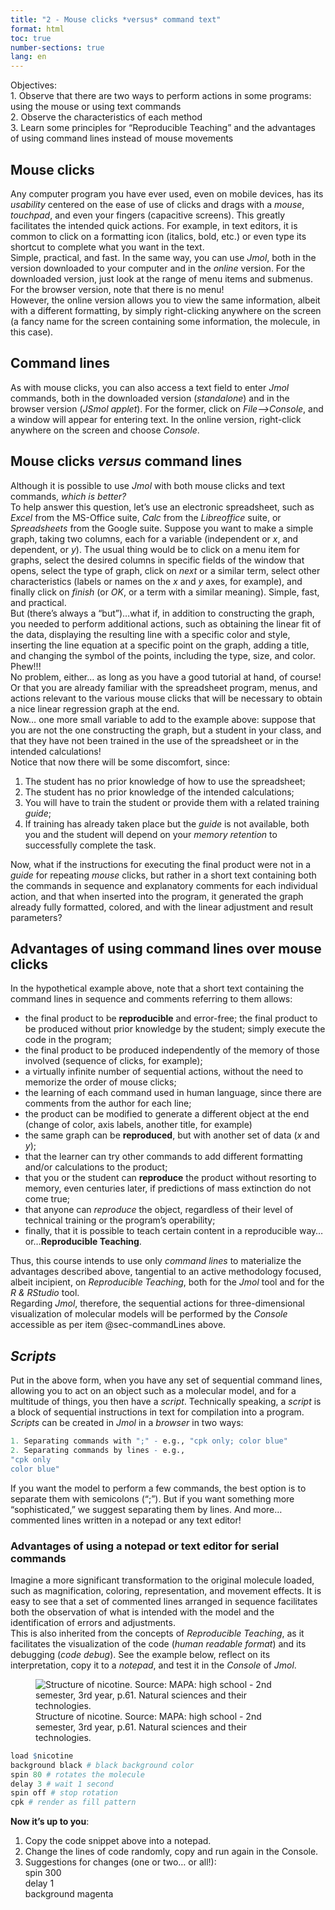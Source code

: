 ```yaml
---
title: "2 - Mouse clicks *versus* command text"
format: html
toc: true
number-sections: true
lang: en
---
```


<div class="reminder-objetivos">

Objectives:\
1. Observe that there are two ways to perform actions in some programs: using the mouse or using text commands\
2. Observe the characteristics of each method\
3. Learn some principles for "Reproducible Teaching" and the advantages of using command lines instead of mouse movements\
</div>



## Mouse clicks

| Any computer program you have ever used, even on mobile devices, has its *usability* centered on the ease of use of clicks and drags with a *mouse*, *touchpad*, and even your fingers (capacitive screens). This greatly facilitates the intended quick actions. For example, in text editors, it is common to click on a formatting icon (italics, bold, etc.) or even type its shortcut to complete what you want in the text.


| Simple, practical, and fast. In the same way, you can use *Jmol*, both in the version downloaded to your computer and in the *online* version. For the downloaded version, just look at the range of menu items and submenus. For the browser version, note that there is no menu!



| However, the online version allows you to view the same information, albeit with a different formatting, by simply right-clicking anywhere on the screen (a fancy name for the screen containing some information, the molecule, in this case).


## Command lines {#sec-linhasComando}


| As with mouse clicks, you can also access a text field to enter *Jmol* commands, both in the downloaded version (*standalone*) and in the browser version (*JSmol applet*). For the former, click on *File--\>Console*, and a window will appear for entering text. In the online version, right-click anywhere on the screen and choose *Console*.


## Mouse clicks *versus* command lines


| Although it is possible to use *Jmol* with both mouse clicks and text commands, *which is better?*


| To help answer this question, let's use an electronic spreadsheet, such as *Excel* from the MS-Office suite, *Calc* from the *Libreoffice* suite, or *Spreadsheets* from the Google suite. Suppose you want to make a simple graph, taking two columns, each for a variable (independent or *x*, and dependent, or *y*). The usual thing would be to click on a menu item for graphs, select the desired columns in specific fields of the window that opens, select the type of graph, click on *next* or a similar term, select other characteristics (labels or names on the *x* and *y* axes, for example), and finally click on *finish* (or *OK*, or a term with a similar meaning). Simple, fast, and practical.


| But (there's always a "but")...what if, in addition to constructing the graph, you needed to perform additional actions, such as obtaining the linear fit of the data, displaying the resulting line with a specific color and style, inserting the line equation at a specific point on the graph, adding a title, and changing the symbol of the points, including the type, size, and color. Phew!!!

| No problem, either... as long as you have a good tutorial at hand, of course! Or that you are already familiar with the spreadsheet program, menus, and actions relevant to the various mouse clicks that will be necessary to obtain a nice linear regression graph at the end.

| Now... one more small variable to add to the example above: suppose that you are not the one constructing the graph, but a student in your class, and that they have not been trained in the use of the spreadsheet or in the intended calculations!

| Notice that now there will be some discomfort, since:


1. The student has no prior knowledge of how to use the spreadsheet;
2. The student has no prior knowledge of the intended calculations;
3. You will have to train the student or provide them with a related training *guide*;
4. If training has already taken place but the *guide* is not available, both you and the student will depend on your *memory retention* to successfully complete the task.

| Now, what if the instructions for executing the final product were not in a *guide* for repeating *mouse* clicks, but rather in a short text containing both the commands in sequence and explanatory comments for each individual action, and that when inserted into the program, it generated the graph already fully formatted, colored, and with the linear adjustment and result parameters?

## Advantages of using command lines over mouse clicks

| In the hypothetical example above, note that a short text containing the command lines in sequence and comments referring to them allows:

* the final product to be **reproducible** and error-free;
the final product to be produced without prior knowledge by the student; simply execute the code in the program;
* the final product to be produced independently of the memory of those involved (sequence of clicks, for example);
* a virtually infinite number of sequential actions, without the need to memorize the order of mouse clicks;
* the learning of each command used in human language, since there are comments from the author for each line;
* the product can be modified to generate a different object at the end (change of color, axis labels, another title, for example)
* the same graph can be **reproduced**, but with another set of data (*x* and *y*);
* that the learner can try other commands to add different formatting and/or calculations to the product;
* that you or the student can **reproduce** the product without resorting to memory, even centuries later, if predictions of mass extinction do not come true;
* that anyone can *reproduce* the object, regardless of their level of technical training or the program's operability;
* finally, that it is possible to teach certain content in a reproducible way...or...**Reproducible Teaching**.

| Thus, this course intends to use only *command lines* to materialize the advantages described above, tangential to an active methodology focused, albeit incipient, on *Reproducible Teaching*, both for the *Jmol* tool and for the *R & RStudio* tool.

| Regarding *Jmol*, therefore, the sequential actions for three-dimensional visualization of molecular models will be performed by the *Console* accessible as per item @sec-commandLines above.

## *Scripts*

| Put in the above form, when you have any set of sequential command lines, allowing you to act on an object such as a molecular model, and for a multitude of things, you then have a *script*. Technically speaking, a *script* is a block of sequential instructions in text for compilation into a program.

| *Scripts* can be created in *Jmol* in a *browser* in two ways:

```r
1. Separating commands with ";" - e.g., "cpk only; color blue"
2. Separating commands by lines - e.g.,
"cpk only
color blue"
```



| If you want the model to perform a few commands, the best option is to separate them with semicolons (";"). But if you want something more "sophisticated," we suggest separating them by lines. And more... commented lines written in a notepad or any text editor!


### Advantages of using a notepad or text editor for serial commands

| Imagine a more significant transformation to the original molecule loaded, such as magnification, coloring, representation, and movement effects. It is easy to see that a set of commented lines arranged in sequence facilitates both the observation of what is intended with the model and the identification of errors and adjustments.

| This is also inherited from the concepts of *Reproducible Teaching*, as it facilitates the visualization of the code (*human readable format*) and its debugging (*code debug*). See the example below, reflect on its interpretation, copy it to a *notepad*, and test it in the *Console* of *Jmol*.

![Structure of nicotine. Source: MAPA: high school - 2nd semester, 3rd year, p.61. Natural sciences and their technologies.](nicotine_mapa.png)

```r
load $nicotine
background black # black background color
spin 80 # rotates the molecule
delay 3 # wait 1 second
spin off # stop rotation
cpk # render as fill pattern
```


<div class="reminder-markdown">

**Now it's up to you**:

1. Copy the code snippet above into a notepad.
1. Change the lines of code randomly, copy and run again in the Console. 
1. Suggestions for changes (one or two... or all!): 
\
spin 300
\
delay 1
\
background magenta
</div>

